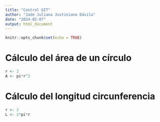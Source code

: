 ```yaml
---
title: "Control GIT"
author: "Jade Juliana Justiniano Dávila"
date: "2024-02-07"
output: html_document
---
```


```r
knitr::opts_chunk$set(echo = TRUE)
```

# Cálculo del área de un círculo

```r
r <- 2
A <- pi*r^2

```


# Cálculo del longitud circunferencia

```r
r <- 2
L <- 2*pi*r

```
